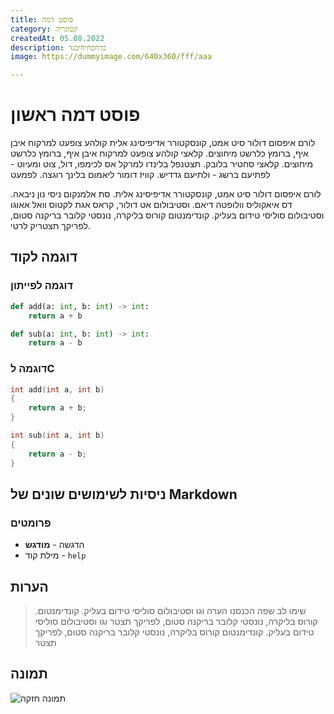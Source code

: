 ```yaml
---
title: פוסט דמה
category: קטוגריה
createdAt: 05.08.2022
description: כדחכחיחיכגד
image: https://dummyimage.com/640x360/fff/aaa

---
```


# פוסט דמה ראשון
לורם איפסום דולור סיט אמט, קונסקטורר אדיפיסינג אלית קולהע צופעט למרקוח איבן איף, ברומץ כלרשט מיחוצים. קלאצי קולהע צופעט למרקוח איבן איף, ברומץ כלרשט מיחוצים. קלאצי סחטיר בלובק. תצטנפל בלינדו למרקל אס לכימפו, דול, צוט ומעיוט - לפתיעם ברשג - ולתיעם גדדיש. קוויז דומור ליאמום בלינך רוגצה. לפמעט

לורם איפסום דולור סיט אמט, קונסקטורר אדיפיסינג אלית. סת אלמנקום ניסי נון ניבאה. דס איאקוליס וולופטה דיאם. וסטיבולום אט דולור, קראס אגת לקטוס וואל אאוגו וסטיבולום סוליסי טידום בעליק. קונדימנטום קורוס בליקרה, נונסטי קלובר בריקנה סטום, לפריקך תצטריק לרטי.

## דוגמה לקוד
### דוגמה לפייתון
```python
def add(a: int, b: int) -> int:
    return a + b

def sub(a: int, b: int) -> int:
    return a - b
```
### דוגמה לC
```c
int add(int a, int b)
{
    return a + b;
}

int sub(int a, int b)
{
    return a - b;
}
```

## ניסיות לשימושים שונים של Markdown
### פרומטים
* הדגשה - **מודגש**
* מילת קוד - `help`

## הערות

> .שימו לב שפה הכנסנו הערה וגו וסטיבולום סוליסי טידום בעליק. קונדימנטום קורוס בליקרה, נונסטי קלובר בריקנה סטום, לפריקך תצטר וגו וסטיבולום סוליסי טידום בעליק. קונדימנטום קורוס בליקרה, נונסטי קלובר בריקנה סטום, לפריקך תצטר

## תמונה

 ![תמונה חזקה](https://dummyimage.com/640x360/fff/aaa)

